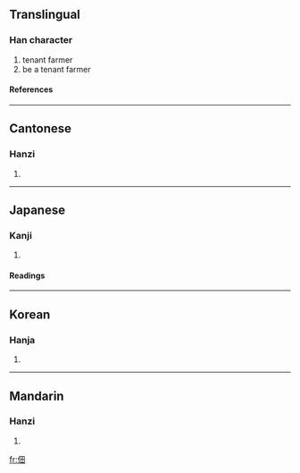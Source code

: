 ==Translingual==
===Han character===
{{Han char|rad=人|as=05|sn=7|four=2620<sub>0</sub>|canj=人田 (OW)}}
# tenant farmer
# be a tenant farmer
====References====
{{Han ref|kx=0097.180|dkj=00492|dj=0206.060|hdz=10133.030|uh=4F43|ud=20291|bh=A6FA|bd=42746}}
----
==Cantonese==
===Hanzi===
{{yue-hanzi|jyut=|y=din6, tin4}}
# {{defn|Cantonese}}
----
==Japanese==
===Kanji===
{{ja-kanji|grade=|rs=人05}}
# {{defn|Japanese}} 
====Readings====
{{ja-readings|on=[[てん]] (ten), [[でん]] (den)|kun=[[つくだ]] (tsukuda)}}
----
==Korean==
===Hanja===
{{ko-hanja|hangeul=전|rv=jeon|mr=chŏn}}
# {{defn|Korean}}
----
==Mandarin==
===Hanzi===
{{cmn-hanzi|pin=[[diàn]] (dian4)|wg=tien<sup>4</sup>}}
# {{defn|Mandarin}}

[[fr:佃]]